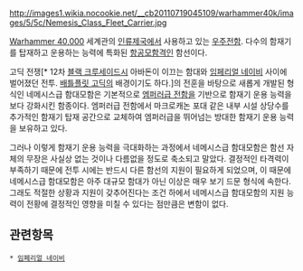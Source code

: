 {{{+1 '''Nemesis Class Fleet Carrier'''}}}

http://images1.wikia.nocookie.net/__cb20110719045109/warhammer40k/images/5/5c/Nemesis_Class_Fleet_Carrier.jpg

[[Warhammer 40,000]] 세계관의 [[인류제국]]에서 사용하고 있는 [[우주전함]]. 다수의 함재기를 탑재하고 운용하는 능력에 특화된 [[항공모함]]격인 함선이다.

고딕 전쟁[* 12차 [[블랙 크루세이드]]시 아바돈이 이끄는 함대와 [[임페리얼 네이비]] 사이에 벌어졌던 전투. [[배틀플릿 고딕]]의 배경이기도 하다.]의 전훈을 바탕으로 새롭게 개발된 형식인 네메시스급 함대모함은 기본적으로 [[엠퍼러급 전함]]을 기반으로 함재기 운용 능력을 보다 강화시킨 함종이다. 엠퍼러급 전함에서 마크로캐논 포대 같은 내부 시설 상당수를 추가적인 함재기 탑재 공간으로 교체하여 엠퍼러급을 뛰어넘는 방대한 함재기 운용 능력을 보유하고 있다.

그러나 이렇게 함재기 운용 능력을 극대화하는 과정에서 네메시스급 함대모함은 함선 자체의 무장은 사실상 없는 것이나 다름없을 정도로 축소되고 말았다. 결정적인 타격력이 부족하기 때문에 전투 시에는 반드시 다른 함선의 지원이 필요하게 되었으며, 이 때문에 네메시스급 함대모함은 아주 대규모 함대가 아닌 이상은 매우 보기 드문 형식에 속한다. 그래도 적절한 상황과 지원이 갖추어진다는 조건 하에서 네메시스급 함대모함의 지원 능력이 전황에 결정적인 영향을 미칠 수 있다는 점만큼은 변함이 없다.

== 관련항목 ==
 * [[임페리얼 네이비]]

